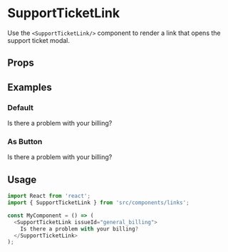 
<Meta title="Links|SupportTicketLink" component={SupportTicketLink} />

# SupportTicketLink

Use the `<SupportTicketLink/>` component to render a link that opens the support ticket modal.

## Props

<Props of={SupportTicketLink} />

## Examples

### Default

<Preview>
  <SupportTicketLink issueId="general_billing" openSupportTicketForm={console.log}>
    Is there a problem with your billing?
  </SupportTicketLink>
</Preview>

### As Button

<Preview>
  <SupportTicketLink
    as={Button}
    issueId="general_billing"
    openSupportTicketForm={console.log}
    primary
  >
    Is there a problem with your billing?
  </SupportTicketLink>
</Preview>

## Usage

```js
import React from 'react';
import { SupportTicketLink } from 'src/components/links';

const MyComponent = () => (
  <SupportTicketLink issueId="general_billing">
    Is there a problem with your billing?
  </SupportTicketLink>
);
```
